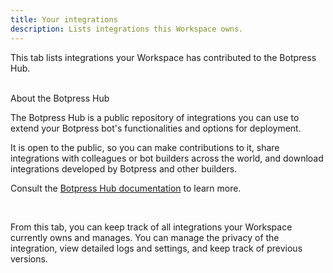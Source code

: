 ```yaml
---
title: Your integrations
description: Lists integrations this Workspace owns.
---
```


This tab lists integrations your Workspace has contributed to the Botpress Hub.

<br />

<Info>
About the Botpress Hub

The Botpress Hub is a public repository of integrations you can use to extend your Botpress bot's functionalities and options for deployment.

It is open to the public, so you can make contributions to it, share integrations with colleagues or bot builders across the world, and download integrations developed by Botpress and other builders.

Consult the [Botpress Hub documentation](/learn/reference/card-hub) to learn more.
</Info>

<br />

From this tab, you can keep track of all integrations your Workspace currently owns and manages. You can manage the privacy of the integration, view detailed logs and settings, and keep track of previous versions.
